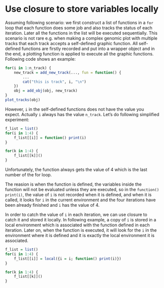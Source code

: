 Use closure to store variables locally
========================================

Assuming following scenario: we first construct a list of functions in a `for` loop that
each function does some job and also tracks the status of each iteration. Later all the functions
in the list will be executed sequentially. This scenario is not rare e.g. when making a complex
genomic plot with multiple tracks that each track accepts a self-defined graphic function. All
self-defined functions are firstly recorded and put into a wrapper object and in the end, a plotting
function is applied to execute all the graphic functions. Following code shows an example:

```r
for(i in 1:n_track) {
	new_track = add_new_track(..., fun = function() {
		...
		cat("this is track", i, "\n")
	})
	obj = add_obj(obj, new_track)
}
plot_tracks(obj)
```

However, `i` in the self-defined functions does not have the value you expect. Actually `i` always has
the value `n_track`. Let's do following simplified experiment:

```r
f_list = list()
for(i in 1:4) {
	f_list[[i]] = function() print(i)
}

for(k in 1:4) {
	f_list[[k]]()
}
```

Unfortunately, the function always gets the value of 4 which is the last number of the for loop. 

The reasion is when the function is defined, the variables inside the function will not be evaluated unless they
are executed, so in the `function() print(i)`, the value of `i` is not recorded when it is defined, and when it is called,
it looks for `i` in the current environment and the four iterations have been already finished and `i` has the value of 4.

In order to catch the value of `i` in each iteration, we can use closure to catch it and stored it locally. In following
example, a copy of `i` is stored in a local environment which is associated with the function defined in each iteration.
Later on, when the function is executed, it will look for the `i` in the environment where it is defined and it is
exactly the local environment it is associated.

```r
f_list = list()
for(i in 1:4) {
	f_list[[i]] = local({i = i; function() print(i)})
}

for(k in 1:4) {
	f_list[[k]]()
}
```

<!-- uid=use_closure_to_store_variables_locally -->
